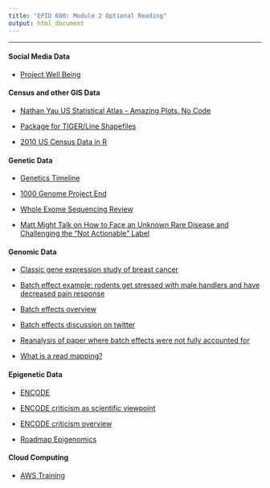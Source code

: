 ```yaml
---
title: "EPID 600: Module 2 Optional Reading"
output: html_document
---
```

***

#### Social Media Data

- [Project Well Being](http://wwbp.org/)

#### Census and other GIS Data

- [Nathan Yau US Statistical Atlas - Amazing Plots, No Code](http://flowingdata.com/2015/06/16/reviving-the-statistical-atlas-of-the-united-states-with-new-data/)

- [Package for TIGER/Line Shapefiles](https://rpubs.com/walkerke/tigris)

- [2010 US Census Data in R](https://cran.r-project.org/web/packages/UScensus2010/index.html)


#### Genetic Data

- [Genetics Timeline](https://unlockinglifescode.org/timeline)

- [1000 Genome Project End](http://www.wired.com/2015/09/power-1000-genomes/)

- [Whole Exome Sequencing Review](http://www.nature.com/jhg/journal/v59/n1/full/jhg2013114a.html)

- [Matt Might Talk on How to Face an Unknown Rare Disease and Challenging the "Not Actionable" Label](https://youtu.be/rx0kK6VnLSc)


#### Genomic Data

- [Classic gene expression study of breast cancer](http://www.nature.com/nature/journal/v415/n6871/full/415530a.html)

- [Batch effect example: rodents get stressed with male handlers and have decreased pain response](http://www.nature.com/news/male-researchers-stress-out-rodents-1.15106)

- [Batch effects overview](http://www.nature.com/nrg/journal/v11/n10/full/nrg2825.html)

- [Batch effects discussion on twitter](http://www.nature.com/news/potential-flaws-in-genomics-paper-scrutinized-on-twitter-1.17591)

- [Reanalysis of paper where batch effects were not fully accounted for](http://f1000research.com/articles/4-121/v1)

- [What is a read mapping?](https://liorpachter.wordpress.com/2015/11/01/what-is-a-read-mapping/)


#### Epigenetic Data

- [ENCODE](http://www.genome.gov/10005107)

- [ENCODE criticism as scientific viewpoint](http://www.pnas.org/content/110/14/5294)

- [ENCODE criticism overview](http://blogs.nature.com/news/2012/09/fighting-about-encode-and-junk.html)

- [Roadmap Epigenomics](http://www.roadmapepigenomics.org/)

#### Cloud Computing

- [AWS Training](https://aws.amazon.com/training/intro_series/)
